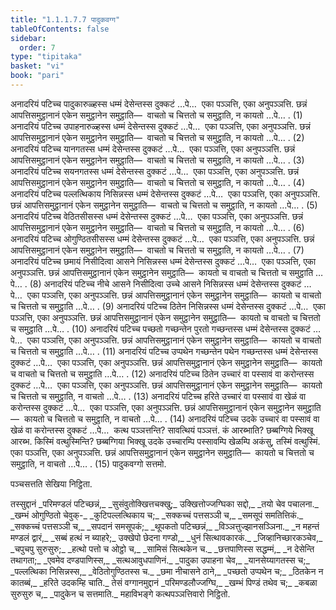 ```yaml
---
title: "1.1.1.7.7 पादुकवग्ग"
tableOfContents: false
sidebar:
  order: 7
type: "tipitaka"
basket: "vi"
book: "pari"
---
```



<DynamicBreadcrumb />

<Division number="156" book="pari">

<Paragraph number="305" book="pari">
अनादरियं पटिच्च पादुकारुळ्हस्स धम्मं देसेन्तस्स दुक्कटं …पे…  एका पञ्ञत्ति, एका अनुपञ्ञत्ति. छन्नं आपत्तिसमुट्ठानानं एकेन समुट्ठानेन समुट्ठाति—  वाचतो च चित्ततो च समुट्ठाति, न कायतो …पे… . (1)
</Paragraph>

<Paragraph number="306" book="pari">
अनादरियं पटिच्च उपाहनारुळ्हस्स धम्मं देसेन्तस्स दुक्कटं …पे…  एका पञ्ञत्ति, एका अनुपञ्ञत्ति. छन्नं आपत्तिसमुट्ठानानं एकेन समुट्ठानेन समुट्ठाति—  वाचतो च चित्ततो च समुट्ठाति, न कायतो …पे… . (2)
</Paragraph>

<Paragraph number="307" book="pari">
अनादरियं पटिच्च यानगतस्स धम्मं देसेन्तस्स दुक्कटं …पे…  एका पञ्ञत्ति, एका अनुपञ्ञत्ति. छन्नं आपत्तिसमुट्ठानानं एकेन समुट्ठानेन समुट्ठाति—  वाचतो च चित्ततो च समुट्ठाति, न कायतो …पे… . (3)
</Paragraph>

<Paragraph number="308" book="pari">
अनादरियं पटिच्च सयनगतस्स धम्मं देसेन्तस्स दुक्कटं …पे…  एका पञ्ञत्ति, एका अनुपञ्ञत्ति. छन्नं आपत्तिसमुट्ठानानं एकेन समुट्ठानेन समुट्ठाति—  वाचतो च चित्ततो च समुट्ठाति, न कायतो …पे… . (4)
</Paragraph>

<Paragraph number="309" book="pari">
अनादरियं पटिच्च पल्लत्थिकाय निसिन्नस्स धम्मं देसेन्तस्स दुक्कटं …पे…  एका पञ्ञत्ति, एका अनुपञ्ञत्ति. छन्नं आपत्तिसमुट्ठानानं एकेन समुट्ठानेन समुट्ठाति—  वाचतो च चित्ततो च समुट्ठाति, न कायतो …पे… . (5)
</Paragraph>

<Paragraph number="310" book="pari">
अनादरियं पटिच्च वेठितसीसस्स धम्मं देसेन्तस्स दुक्कटं …पे…  एका पञ्ञत्ति, एका अनुपञ्ञत्ति. छन्नं आपत्तिसमुट्ठानानं एकेन समुट्ठानेन समुट्ठाति—  वाचतो च चित्ततो च समुट्ठाति, न कायतो …पे… . (6)
</Paragraph>

<Paragraph number="311" book="pari">
अनादरियं पटिच्च ओगुण्ठितसीसस्स धम्मं देसेन्तस्स दुक्कटं …पे…  एका पञ्ञत्ति, एका अनुपञ्ञत्ति. छन्नं आपत्तिसमुट्ठानानं एकेन समुट्ठानेन समुट्ठाति—  वाचतो च चित्ततो च समुट्ठाति, न कायतो …पे… . (7)
</Paragraph>

<Paragraph number="312" book="pari">
अनादरियं पटिच्च छमायं निसीदित्वा आसने निसिन्नस्स धम्मं देसेन्तस्स दुक्कटं …पे…  एका पञ्ञत्ति, एका अनुपञ्ञत्ति. छन्नं आपत्तिसमुट्ठानानं एकेन समुट्ठानेन समुट्ठाति—  कायतो च वाचतो च चित्ततो च समुट्ठाति …पे… . (8)
</Paragraph>

<Paragraph number="313" book="pari">
अनादरियं पटिच्च नीचे आसने निसीदित्वा उच्चे आसने निसिन्नस्स धम्मं देसेन्तस्स दुक्कटं …पे…  एका पञ्ञत्ति, एका अनुपञ्ञत्ति. छन्नं आपत्तिसमुट्ठानानं एकेन समुट्ठानेन समुट्ठाति—  कायतो च वाचतो च चित्ततो च समुट्ठाति …पे… . (9)
</Paragraph>

<Paragraph number="314" book="pari">
अनादरियं पटिच्च ठितेन निसिन्नस्स धम्मं देसेन्तस्स दुक्कटं …पे…  एका पञ्ञत्ति, एका अनुपञ्ञत्ति. छन्नं आपत्तिसमुट्ठानानं एकेन समुट्ठानेन समुट्ठाति—  कायतो च वाचतो च चित्ततो च समुट्ठाति …पे… . (10)
</Paragraph>

<Paragraph number="315" book="pari">
अनादरियं पटिच्च पच्छतो गच्छन्तेन पुरतो गच्छन्तस्स धम्मं देसेन्तस्स दुक्कटं …पे…  एका पञ्ञत्ति, एका अनुपञ्ञत्ति. छन्नं आपत्तिसमुट्ठानानं एकेन समुट्ठानेन समुट्ठाति—  कायतो च वाचतो च चित्ततो च समुट्ठाति …पे… . (11)
</Paragraph>

<Paragraph number="316" book="pari">
अनादरियं पटिच्च उप्पथेन गच्छन्तेन पथेन गच्छन्तस्स धम्मं देसेन्तस्स दुक्कटं …पे…  एका पञ्ञत्ति, एका अनुपञ्ञत्ति. छन्नं आपत्तिसमुट्ठानानं एकेन समुट्ठानेन समुट्ठाति—  कायतो च वाचतो च चित्ततो च समुट्ठाति …पे… . (12)
</Paragraph>

<Paragraph number="317" book="pari">
अनादरियं पटिच्च ठितेन उच्चारं वा पस्सावं वा करोन्तस्स दुक्कटं …पे…  एका पञ्ञत्ति, एका अनुपञ्ञत्ति. छन्नं आपत्तिसमुट्ठानानं एकेन समुट्ठानेन समुट्ठाति—  कायतो च चित्ततो च समुट्ठाति, न वाचतो …पे… . (13)
</Paragraph>

<Paragraph number="318" book="pari">
अनादरियं पटिच्च हरिते उच्चारं वा पस्सावं वा खेळं वा करोन्तस्स दुक्कटं …पे…  एका पञ्ञत्ति, एका अनुपञ्ञत्ति. छन्नं आपत्तिसमुट्ठानानं एकेन समुट्ठानेन समुट्ठाति—  कायतो च चित्ततो च समुट्ठाति, न वाचतो …पे… . (14)
</Paragraph>

<Paragraph number="319" book="pari">
अनादरियं पटिच्च उदके उच्चारं वा पस्सावं वा खेळं वा करोन्तस्स दुक्कटं …पे…  कत्थ पञ्ञत्तन्ति? सावत्थियं पञ्ञत्तं. कं आरब्भाति? छब्बग्गिये भिक्खू आरब्भ. किस्मिं वत्थुस्मिन्ति? छब्बग्गिया भिक्खू उदके उच्चारम्पि पस्सावम्पि खेळम्पि अकंसु, तस्मिं वत्थुस्मिं. एका पञ्ञत्ति, एका अनुपञ्ञत्ति. छन्नं आपत्तिसमुट्ठानानं एकेन समुट्ठानेन समुट्ठाति—  कायतो च चित्ततो च समुट्ठाति, न वाचतो …पे… . (15)

</Paragraph>
</Division>

<Paragraph number="320" type="center" book="pari">
पादुकवग्गो सत्तमो.

  
पञ्चसत्तति सेखिया निट्ठिता.



</Paragraph>

<Paragraph number="321" type="center" book="pari">
तस्सुद्दानं


</Paragraph>

<Paragraph number="322" type="verses" book="pari">
_परिमण्डलं पटिच्छन्नं,_  
_सुसंवुतोक्खित्तचक्खु;_  
उक्खित्तोज्जग्घिका सद्दो,_  
_तयो चेव पचालना._  

</Paragraph>

<Paragraph number="323" type="verses" book="pari">
_खम्भं ओगुण्ठितो चेवुक्-_  
_कुटिपल्लत्थिकाय च;_  
_सक्कच्चं पत्तसञ्ञी च,_  
_समसूपं समतित्तिकं._  

</Paragraph>

<Paragraph number="324" type="verses" book="pari">
_सक्कच्चं पत्तसञ्ञी च,_  
_सपदानं समसूपकं;_  
_थूपकतो पटिच्छन्नं,_  
_विञ्ञत्तुज्झानसञ्ञिना._  

</Paragraph>

<Paragraph number="325" type="verses" book="pari">
_न महन्तं मण्डलं द्वारं,_  
_सब्बं हत्थं न ब्याहरे;_  
उक्खेपो छेदना गण्डो,_  
_धुनं सित्थावकारकं._  

</Paragraph>

<Paragraph number="326" type="verses" book="pari">
_जिव्हानिच्छारकञ्चेव,_  
_चपुचपु सुरुसुरु;_  
_हत्थो पत्तो च ओट्ठो च,_  
_सामिसं सित्थकेन च._  

</Paragraph>

<Paragraph number="327" type="verses" book="pari">
_छत्तपाणिस्स सद्धम्मं,_  
_न देसेन्ति तथागता;_  
_एवमेव दण्डपाणिस्स,_  
_सत्थआवुधपाणिनं._  

</Paragraph>

<Paragraph number="328" type="verses" book="pari">
_पादुका उपाहना चेव,_  
_यानसेय्यागतस्स च;_  
_पल्लत्थिका निसिन्नस्स,_  
_वेठितोगुण्ठितस्स च._  

</Paragraph>

<Paragraph number="329" type="verses" book="pari">
_छमा नीचासने ठाने,_  
_पच्छतो उप्पथेन च;_  
_ठितकेन न कातब्बं,_  
_हरिते उदकम्हि चाति._  


</Paragraph>

<Paragraph number="330" type="center" book="pari">
तेसं वग्गानमुद्दानं


</Paragraph>

<Paragraph number="331" type="verses" book="pari">
_परिमण्डलौज्जग्घि,_  
_खम्भं पिण्डं तथेव च;_  
_कबळा सुरुसुरु च,_  
_पादुकेन च सत्तमाति._  


</Paragraph>

<Paragraph number="332" type="center" book="pari">
महाविभङ्गे कत्थपञ्ञत्तिवारो निट्ठितो.
</Paragraph>